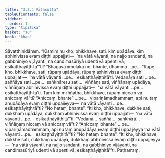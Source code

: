 ```yaml
---
title: "3.2.1 Vātasutta"
tableOfContents: false
sidebar:
  order: 1
type: "tipitaka"
basket: "su"
book: "khan"
---
```



<DynamicBreadcrumb />

<Division number="224" book="khan" bookNo="13" page="178">

<Paragraph number="980" book="khan">
Sāvatthinidānaṃ. “Kismiṃ nu kho, bhikkhave, sati, kiṃ upādāya, kiṃ abhinivissa evaṃ diṭṭhi uppajjati—  ‘na vātā vāyanti, na najjo sandanti, na gabbhiniyo vijāyanti, na candimasūriyā udenti vā apenti vā, esikaṭṭhāyiṭṭhitā’”ti? “Bhagavaṃmūlakā no, bhante, dhammā …pe…
</Paragraph>

<Paragraph number="981" book="khan">
“Rūpe kho, bhikkhave, sati, rūpaṃ upādāya, rūpaṃ abhinivissa evaṃ diṭṭhi uppajjati—  ‘na vātā vāyanti …pe…  esikaṭṭhāyiṭṭhitā’ti. Vedanāya sati …pe…  saññāya sati …pe…  saṅkhāresu sati…  viññāṇe sati, viññāṇaṃ upādāya, viññāṇaṃ abhinivissa evaṃ diṭṭhi uppajjati—  ‘na vātā vāyanti …pe…  esikaṭṭhāyiṭṭhitā’ti.
</Paragraph>

<Paragraph number="982" book="khan">
Taṃ kiṃ maññatha, bhikkhave, rūpaṃ niccaṃ vā aniccaṃ vā”ti? “Aniccaṃ, bhante” …pe…  vipariṇāmadhammaṃ, api nu taṃ anupādāya evaṃ diṭṭhi uppajjeyya—  na vātā vāyanti …pe…  esikaṭṭhāyiṭṭhitā”ti? “No hetaṃ, bhante”. “Iti kho, bhikkhave, dukkhe sati, dukkhaṃ upādāya, dukkhaṃ abhinivissa evaṃ diṭṭhi uppajjati—  ‘na vātā vāyanti …pe…  esikaṭṭhāyiṭṭhitā’”ti. “Vedanā…  saññā…  saṅkhārā…  viññāṇaṃ niccaṃ vā aniccaṃ vā”ti? “Aniccaṃ, bhante” …pe…  vipariṇāmadhammaṃ, api nu taṃ anupādāya evaṃ diṭṭhi uppajjeyya ‘na vātā vāyanti …pe…  esikaṭṭhāyiṭṭhitā’”ti? “No hetaṃ, bhante”. “Iti kho, bhikkhave, dukkhe sati, dukkhaṃ upādāya, dukkhaṃ abhinivissa evaṃ diṭṭhi uppajjeyya—  ‘na vātā vāyanti, na najjo sandanti, na gabbhiniyo vijāyanti, na candimasūriyā udenti vā apenti vā, esikaṭṭhāyiṭṭhitā’”ti.

</Paragraph>
</Division>

<Paragraph number="983" type="center" book="khan">
Paṭhamaṃ.
</Paragraph>